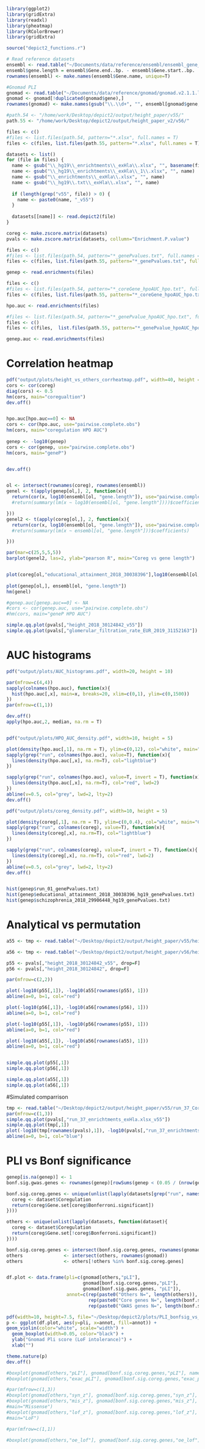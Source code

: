 ```r
library(ggplot2)
library(gridExtra)
library(readxl)
library(pheatmap)
library(RColorBrewer)
library(gridExtra)

source("depict2_functions.r")

# Read reference datasets
ensembl <- read.table("~/Documents/data/reference/ensembl/ensembl_gene_position_b37_biotype.txt",sep="\t", header=T, row.names = 1, stringsAsFactors = F)
ensembl$gene.length = ensembl$Gene.end..bp. - ensembl$Gene.start..bp.
rownames(ensembl) <- make.names(ensembl$Gene.name, unique=T)

#Gnomad PLI
gnomad <- read.table("~/Documents/data/reference/gnomad/gnomad.v2.1.1.lof_metrics.by_gene.txt",sep="\t", header=T, stringsAsFactors = F)
gnomad <- gnomad[!duplicated(gnomad$gene),]
rownames(gnomad) <- make.names(gsub("\\.\\d+", "", ensembl[gnomad$gene, ]$Gene.stable.ID.version), unique=T)

#path.54 <- "/home/work/Desktop/depict2/output/height_paper/v55/"
path.55 <- "/home/work/Desktop/depict2/output/height_paper_v2/v56/"

files <- c()
#files <- list.files(path.54, pattern="*.xlsx", full.names = T)
files <- c(files, list.files(path.55, pattern="*.xlsx", full.names = T))

datasets <- list()
for (file in files) {
  name <- gsub("\\_hg19\\_enrichtments\\_exHla\\.xlsx", "", basename(file))
  name <- gsub("\\_hg19\\_enrichtments\\_exHla\\_1\\.xlsx", "", name)
  name <- gsub("\\_enrichtments\\_exHla\\.xlsx", "", name)
  name <- gsub("\\_hg19\\.txt\\_exHla\\.xlsx", "", name)
  
  if (length(grep("v55", file)) > 0) {
    name <- paste0(name, "_v55")
  }
  
  datasets[[name]] <- read.depict2(file)
}

coreg <- make.zscore.matrix(datasets)
pvals <- make.zscore.matrix(datasets, collumn="Enrichment.P.value")

files <- c()
#files <- list.files(path.54, pattern="*_genePvalues.txt", full.names = T)
files <- c(files, list.files(path.55, pattern="*_genePvalues.txt", full.names = T))

genep <- read.enrichments(files)

files <- c()
#files <- list.files(path.54, pattern="*_coreGene_hpoAUC_hpo.txt", full.names = T)
files <- c(files, list.files(path.55, pattern="*_coreGene_hpoAUC_hpo.txt", full.names = T))

hpo.auc <- read.enrichments(files)

#files <- list.files(path.54, pattern="*_genePvalue_hpoAUC_hpo.txt", full.names = T)
files <- c()
files <- c(files,  list.files(path.55, pattern="*_genePvalue_hpoAUC_hpo.txt", full.names = T))

genep.auc <- read.enrichments(files)
```

# Correlation heatmap
```r
pdf("output/plots/height_vs_others_corrheatmap.pdf", width=40, height = 40)
cors <- cor(coreg)
diag(cors) <- 0.5
hm(cors, main="coregualtion")
dev.off()


hpo.auc[hpo.auc==0] <- NA
cors <- cor(hpo.auc, use="pairwise.complete.obs")
hm(cors, main="coregulation HPO AUC")
  
genep <- -log10(genep)
cors <- cor(genep, use="pairwise.complete.obs")
hm(cors, main="geneP")


dev.off()


ol <- intersect(rownames(coreg), rownames(ensembl))
genel <- t(apply(genep[ol,], 2, function(x){
  return(cor(x, log10(ensembl[ol, "gene.length"]), use="pairwise.complete.obs"))
  #return(summary(lm(x ~ log10(ensembl[ol, "gene.length"])))$coefficients)

}))
genel2 <- t(apply(coreg[ol,], 2, function(x){
  return(cor(x, log10(ensembl[ol, "gene.length"]), use="pairwise.complete.obs"))
  #return(summary(lm(x ~ ensembl[ol, "gene.length"]))$coefficients)

}))

par(mar=c(25,5,5,5))
barplot(genel2, las=2, ylab="pearson R", main="Coreg vs gene length")


plot(coreg[ol,"educational_attainment_2018_30038396"],log10(ensembl[ol, "gene.length"]))
  
plot(genep[ol,], ensembl[ol, "gene.length"])
hm(genel)

#genep.auc[genep.auc==0] <- NA
#cors <- cor(genep.auc, use="pairwise.complete.obs")
#hm(cors, main="geneP HPO AUC")

simple.qq.plot(pvals[,"height_2018_30124842_v55"])
simple.qq.plot(pvals[,"glomerular_filtration_rate_EUR_2019_31152163"])

```

# AUC histograms
```r
pdf("output/plots/AUC_histograms.pdf", width=20, height = 10)

par(mfrow=c(4,4))
sapply(colnames(hpo.auc), function(x){
  hist(hpo.auc[,x], main=x, breaks=20, xlim=c(0,1), ylim=c(0,1500))
})
par(mfrow=c(1,1))

dev.off()
apply(hpo.auc,2, median, na.rm = T)


pdf("output/plots/HPO_AUC_density.pdf", width=10, height = 5)

plot(density(hpo.auc[,1], na.rm = T), ylim=c(0,12), col="white", main="HPO AUC distribution comparrison")
sapply(grep("run", colnames(hpo.auc), value=T), function(x){
  lines(density(hpo.auc[,x], na.rm=T), col="lightblue")
})

sapply(grep("run", colnames(hpo.auc), value=T, invert = T), function(x){
  lines(density(hpo.auc[,x], na.rm=T), col="red", lwd=2)
})
abline(v=0.5, col="grey", lwd=2, lty=2)
dev.off()

pdf("output/plots/coreg_density.pdf", width=10, height = 5)

plot(density(coreg[,1], na.rm = T), ylim=c(0,0.4), col="white", main="Coreg Z distribution comparrison")
sapply(grep("run", colnames(coreg), value=T), function(x){
  lines(density(coreg[,x], na.rm=T), col="lightblue")
})

sapply(grep("run", colnames(coreg), value=T, invert = T), function(x){
  lines(density(coreg[,x], na.rm=T), col="red", lwd=2)
})
abline(v=0.5, col="grey", lwd=2, lty=2)
dev.off()


hist(genep$run_01_genePvalues.txt)
hist(genep$educational_attainment_2018_30038396_hg19_genePvalues.txt)
hist(genep$schizophrenia_2018_29906448_hg19_genePvalues.txt)

```

# Analytical vs permutation
```r
a55 <- tmp <- read.table("~/Desktop/depict2/output/height_paper/v55/height_Coregulation_Enrichment_analyticalPvalsExHla.txt", row.names=1, header=T)

a56 <- tmp <- read.table("~/Desktop/depict2/output/height_paper/v56/height_Coregulation_Enrichment_analyticalPvalsExHla.txt", row.names=1, header=T)

p55 <- pvals[,"height_2018_30124842_v55", drop=F]
p56 <- pvals[,"height_2018_30124842", drop=F]

par(mfrow=c(2,2))

plot(-log10(p55[,1]), -log10(a55[rownames(p55), 1]))
abline(a=0, b=1, col="red")

plot(-log10(p56[,1]), -log10(a56[rownames(p56), 1]))
abline(a=0, b=1, col="red")

plot(-log10(p55[,1]), -log10(p56[rownames(p55), 1]))
abline(a=0, b=1, col="red")

plot(-log10(a55[,1]), -log10(a56[rownames(a55), 1]))
abline(a=0, b=1, col="red")


simple.qq.plot(p55[,1])
simple.qq.plot(p56[,1])

simple.qq.plot(a55[,1])
simple.qq.plot(a56[,1])
```

#Simulated comparrison
```r
tmp <- read.table("~/Desktop/depict2/output/height_paper/v55/run_37_Coregulation_Enrichment_analyticalPvalsExHla.txt", row.names=1, header=T)
par(mfrow=c(1,3))
simple.qq.plot(pvals[,"run_37_enrichtments_exHla.xlsx_v55"])
simple.qq.plot(tmp[,1])
plot(-log10(tmp[rownames(pvals),1]), -log10(pvals[,"run_37_enrichtments_exHla.xlsx_v55"]))
abline(a=0, b=1, col="blue")
```

# PLI vs Bonf significance
```r
genep[is.na(genep)] <- 1
bonf.sig.gwas.genes <- rownames(genep)[rowSums(genep < (0.05 / (nrow(genep) * ncol(genep)))) >=1]

bonf.sig.coreg.genes <- unique(unlist(lapply(datasets[grep("run", names(datasets), invert=T, value=T)], function(dataset){
  coreg <- dataset$Coregulation
  return(coreg$Gene.set[coreg$Bonferroni.significant])
})))

others <- unique(unlist(lapply(datasets, function(dataset){
  coreg <- dataset$Coregulation
  return(coreg$Gene.set[!coreg$Bonferroni.significant])
})))

bonf.sig.coreg.genes <- intersect(bonf.sig.coreg.genes, rownames(gnomad))
others               <- intersect(others, rownames(gnomad))
others               <- others[!others %in% bonf.sig.coreg.genes]


df.plot <- data.frame(pli=c(gnomad[others,"pLI"],
                            gnomad[bonf.sig.coreg.genes,"pLI"],
                            gnomad[bonf.sig.gwas.genes, "pLI"]),
                      annot=c(rep(paste0("Others N=", length(others)), length(others)), 
                              rep(paste0("Core genes N=", length(bonf.sig.coreg.genes)), length(bonf.sig.coreg.genes)),
                              rep(paste0("GWAS genes N=", length(bonf.sig.gwas.genes)), length(bonf.sig.gwas.genes))))

pdf(width=10, height=7.5, file="~/Desktop/depict2/plots/PLI_bonfsig_vs_rest.pdf")
p <- ggplot(df.plot, aes(y=pli, x=annot, fill=annot)) +
geom_violin(color="white", scale="width") +
  geom_boxplot(width=0.05, color="black") +
  ylab("Gnomad Pli score (LoF intolerance)") +
  xlab("")

theme.nature(p)
dev.off()

#boxplot(gnomad[others,"pLI"], gnomad[bonf.sig.coreg.genes,"pLI"], names=c("~18k others", "164 bonf core genes"), ylab="pLI score")
#boxplot(gnomad[others,"exac_pLI"], gnomad[bonf.sig.coreg.genes,"exac_pLI"], names=c("~18k others", "164 bonf core genes"), ylab="pLI score")

#par(mfrow=c(1,3))
#boxplot(gnomad[others,"syn_z"], gnomad[bonf.sig.coreg.genes,"syn_z"], names=c("~18k others", "164 bonf core genes"), ylab="Z score", main="Synonymous")
#boxplot(gnomad[others,"mis_z"], gnomad[bonf.sig.coreg.genes,"mis_z"], names=c("~18k others", "164 bonf core genes"), ylab="Z score",
#main="Missense")
#boxplot(gnomad[others,"lof_z"], gnomad[bonf.sig.coreg.genes,"lof_z"], names=c("~18k others", "164 bonf core genes"), ylab="Z score",
#main="LoF")

#par(mfrow=c(1,1))

#boxplot(gnomad[others,"oe_lof"], gnomad[bonf.sig.coreg.genes,"oe_lof"], names=c("~18k others", "164 bonf core genes"), ylab="pLI score")
```




